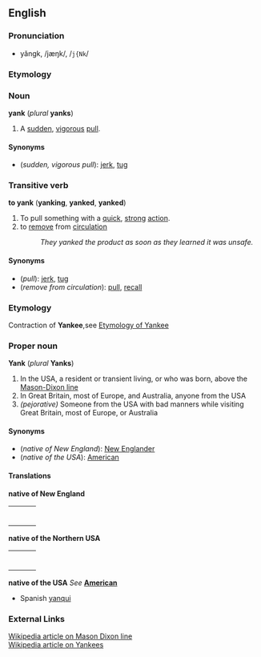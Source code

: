 ==English==
===Pronunciation===
*yăngk, /jæŋk/, /<tt>j{Nk</tt>/

===Etymology===

===Noun===
'''yank''' (''plural'' '''yanks''')

#A [[sudden]], [[vigorous]] [[pull]].

====Synonyms====
*(''sudden, vigorous pull''): [[jerk]], [[tug]]

===Transitive verb===
'''to yank''' ('''yanking''', '''yanked''', '''yanked''')

#To pull something with a [[quick]], [[strong]] [[action]].
#to [[remove]] from [[circulation]]
#:''They yanked the product as soon as they learned it was unsafe.''

====Synonyms====
*(''pull''): [[jerk]], [[tug]]
*(''remove from circulation''): [[pull]], [[recall]]

===Etymology===
Contraction of '''Yankee''',see [[Yankee#Etymology|Etymology of Yankee]]

===Proper noun===
'''Yank''' (''plural'' '''Yanks''')
# In the USA, a resident or transient living, or who was born, above the [[:w:Mason Dixon line|Mason-Dixon line]]
# In Great Britain, most of Europe, and Australia, anyone from the USA
# ''(pejorative)'' Someone from the USA with bad manners while visiting Great Britain, most of Europe, or Australia

====Synonyms====
*(''native of New England''): [[New Englander]]
*(''native of the USA''): [[American]]

====Translations====

'''native of New England'''
{| border=0  width=100%
|-
|bgcolor="#FFFFE0" valign=top width=48%|
{|
<!--Put translations for languages from A to I here-->
|}
| width=1% |
|bgcolor="#FFFFE0" valign=top width=48%|
{|
<!--Put translations for languages from J to Z here-->
|}
|}

'''native of the Northern USA'''
{| border=0  width=100%
|-
|bgcolor="#FFFFE0" valign=top width=48%|
{|
<!--Put translations for languages from A to I here-->
|}
| width=1% |
|bgcolor="#FFFFE0" valign=top width=48%|
{|
<!--Put translations for languages from J to Z here-->
|}
|}

'''native of the USA'''
''See'' '''[[American]]'''
*Spanish [[yanqui]]

===External Links===
[[:w:Mason Dixon line|Wikipedia article on Mason Dixon line]]<br>
[[:w:Yankee|Wikipedia article on Yankees]]